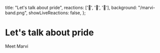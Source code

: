   title: "Let's talk about pride",
  reactions: ['🍅', '🎸', '💪'],
  background: "/marvi-band.png",
  showLiveReactions: false,
};

# Let's talk about pride

Meet Marvi